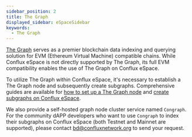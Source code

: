 ```yaml
---
sidebar_position: 2
title: The Graph
displayed_sidebar: eSpaceSidebar
keywords:
  - The Graph
---
```


[The Graph](https://thegraph.com/) serves as a premier blockchain data indexing and querying solution for EVM (Ethereum Virtual Machine) compatible chains. While Conflux eSpace is not directly supported by The Graph, its full EVM compatibility enables the use of The Graph on Conflux eSpace.

To utilize The Graph within Conflux eSpace, it's necessary to establish a The Graph node and subsequently create subgraphs. Comprehensive guides are available for [how to set up a The Graph node](./setup-graph-node.md) and [create subgraphs on Conflux eSpace](/docs/espace/tutorials/graph/create-subgraphs).

We also provide a self-hosted graph node cluster service named `Congraph`. For the community dAPP developers who want to use `Congraph` to index their subgraphs on Conflux eSpace (both Testnet and Mainnet are supported), please contact bd@confluxnetwork.org to send your request.
